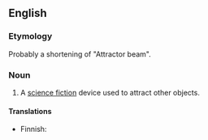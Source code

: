 ==English==

===Etymology===
Probably a shortening of "Attractor beam".

===Noun===
{{en-noun|sg=[[tractor]] [[beam]]}}
# A [[science fiction]] device used to attract other objects.

====Translations====
{{trans-top|science fiction device}}
* Finnish: {{t+|fi|vetosäde}}
{{trans-mid}}
{{trans-bottom}}